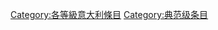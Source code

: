 {{Articles by Quality|topic=意大利|project=意大利|format=toc}}
{{Wikipedia category}}
{{emptycat}}
[[Category:各等級意大利條目|Category:各等級意大利條目]]
[[Category:典范级条目|Category:典范级条目]]